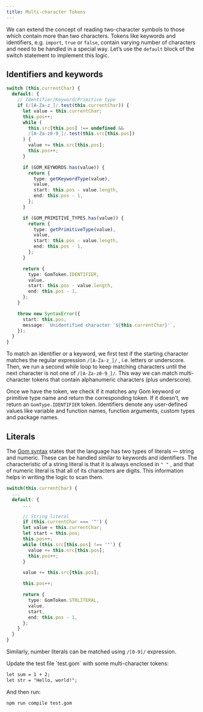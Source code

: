 ```yaml
---
title: Multi-character Tokens
---
```



We can extend the concept of reading two-character symbols to those which contain more than two characters. Tokens like keywords and identifiers, e.g. `import`, `true` or `false`, contain varying number of characters and need to be handled in a special way. Let’s use the `default` block of the switch statement to implement this logic.

## Identifiers and keywords

```ts title=src/lexer/index.ts
switch (this.currentChar) {
  default: {
    // Identifier/Keyword/Primitive type
    if (/[A-Za-z_]/.test(this.currentChar)) {
      let value = this.currentChar;
      this.pos++;
      while (
        this.src[this.pos] !== undefined &&
        /[A-Za-z0-9_]/.test(this.src[this.pos])
      ) {
        value += this.src[this.pos];
        this.pos++;
      }

      if (GOM_KEYWORDS.has(value)) {
        return {
          type: getKeywordType(value),
          value,
          start: this.pos - value.length,
          end: this.pos - 1,
        };
      }

      if (GOM_PRIMITIVE_TYPES.has(value)) {
        return {
          type: getPrimitiveType(value),
          value,
          start: this.pos - value.length,
          end: this.pos - 1,
        };
      }

      return {
        type: GomToken.IDENTIFIER,
        value,
        start: this.pos - value.length,
        end: this.pos - 1,
      };
    }

    throw new SyntaxError({
      start: this.pos,
      message: `Unidentified character '${this.currentChar}'`,
    });
  }
}
```

To match an identifier or a keyword, we first test if the starting character matches the regular expression `/[A-Za-z_]/` , i.e. letters or underscore. Then, we run a second while loop to keep matching characters until the next character is not one of `/[A-Za-z0-9_]/`. This way we can match multi-character tokens that contain alphanumeric characters (plus underscore).

Once we have the token, we check if it matches any Gom keyword or primitive type name and return the corresponding token. If it doesn’t, we return an `GomType.IDENTIFIER` token. Identifiers denote any user-defined values like variable and function names, function arguments, custom types and package names.

## Literals

The [Gom syntax](https://www.notion.so/Design-types-semantics-the-Gom-EBNF-grammar-2aac5f5938544cac80dfd3d59f726472?pvs=21) states that the language has two types of literals — string and numeric. These can be handled similar to keywords and identifiers. The characteristic of a string literal is that it is always enclosed in `" "` , and that of numeric literal is that all of its characters are digits. This information helps in writing the logic to scan them.

```ts title=src/lexer/index.ts
switch(this.currentChar) {
  ...
  default: {
	  ...

	  // String literal
	  if (this.currentChar === '"') {
      let value = this.currentChar;
      let start = this.pos;
      this.pos++;
      while (this.src[this.pos] !== '"') {
        value += this.src[this.pos];
        this.pos++;
      }

      value += this.src[this.pos];

      this.pos++;

      return {
        type: GomToken.STRLITERAL,
        value,
        start,
        end: this.pos - 1,
      };
    }
  }
}
```

Similarly, number literals can be matched using `/[0-9]/` expression.

<Aside type="tip" title="Ready to Run">
Update the test file `test.gom` with some multi-character tokens:

```txt title=test.gom
let sum = 1 + 2;
let str = "Hello, world!";
```

And then run:

```bash
npm run compile test.gom
```

</Aside>

<LinkCard
  title="gom/src/lexer/index.ts"
  href="https://github.com/gom-lang/gom/blob/main/src/lexer/index.ts"
  description="Entire lexer code for Gom"
/>
